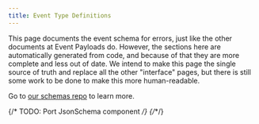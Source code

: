 ```yaml
---
title: Event Type Definitions
---
```


This page documents the event schema for errors, just like the other documents
at <Link to="/sdk/event-payloads/">Event Payloads</Link> do. However, the
sections here are automatically generated from code, and because of that they
are more complete and less out of date. We intend to make this page the single
source of truth and replace all the other "interface" pages, but there is still
some work to be done to make this more human-readable.

Go to [our schemas repo](https://github.com/getsentry/sentry-data-schemas) to
learn more.

{/* TODO: Port JsonSchema component */}
{/*<JsonSchema id="relay-event" />*/}
